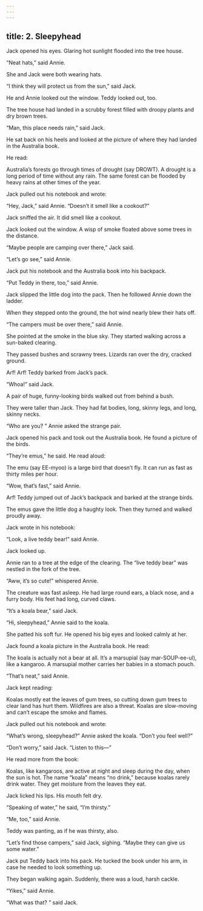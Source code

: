 ```yaml
---
---
---
```

title: 2. Sleepyhead
---



Jack opened his eyes. Glaring hot sunlight flooded into the tree house.

“Neat hats,” said Annie.

She and Jack were both wearing hats.

“I think they will protect us from the sun,” said Jack.

He and Annie looked out the window. Teddy looked out, too.

The tree house had landed in a scrubby forest filled with droopy plants and dry brown trees.

“Man, this place needs rain,” said Jack.

He sat back on his heels and looked at the picture of where they had landed in the Australia book.

He read:

Australia’s forests go through times of drought (say DROWT). A drought is a long period of time without any rain. The same forest can be flooded by heavy rains at other times of the year.



Jack pulled out his notebook and wrote:





“Hey, Jack,” said Annie. “Doesn’t it smell like a cookout?”

Jack sniffed the air. It did smell like a cookout.

Jack looked out the window. A wisp of smoke floated above some trees in the distance.



“Maybe people are camping over there,” Jack said.

“Let’s go see,” said Annie.

Jack put his notebook and the Australia book into his backpack.

“Put Teddy in there, too,” said Annie.

Jack slipped the little dog into the pack. Then he followed Annie down the ladder.

When they stepped onto the ground, the hot wind nearly blew their hats off.

“The campers must be over there,” said Annie.

She pointed at the smoke in the blue sky. They started walking across a sun-baked clearing.

They passed bushes and scrawny trees. Lizards ran over the dry, cracked ground.

Arf! Arf! Teddy barked from Jack’s pack.

“Whoa!” said Jack.

A pair of huge, funny-looking birds walked out from behind a bush.

They were taller than Jack. They had fat bodies, long, skinny legs, and long, skinny necks.

“Who are you? ” Annie asked the strange pair.

Jack opened his pack and took out the Australia book. He found a picture of the birds.

“They’re emus,” he said. He read aloud:

The emu (say EE-myoo) is a large bird that doesn’t fly. It can run as fast as thirty miles per hour.



“Wow, that’s fast,” said Annie.

Arf! Teddy jumped out of Jack’s backpack and barked at the strange birds.

The emus gave the little dog a haughty look. Then they turned and walked proudly away.

Jack wrote in his notebook:



“Look, a live teddy bear!” said Annie.

Jack looked up.

Annie ran to a tree at the edge of the clearing. The “live teddy bear” was nestled in the fork of the tree.

“Aww, it’s so cute!” whispered Annie.

The creature was fast asleep. He had large round ears, a black nose, and a furry body. His feet had long, curved claws.

“It’s a koala bear,” said Jack.

“Hi, sleepyhead,” Annie said to the koala.

She patted his soft fur. He opened his big eyes and looked calmly at her.

Jack found a koala picture in the Australia book. He read:

The koala is actually not a bear at all. It’s a marsupial (say mar-SOUP-ee-ul), like a kangaroo. A marsupial mother carries her babies in a stomach pouch.



“That’s neat,” said Annie.

Jack kept reading:

Koalas mostly eat the leaves of gum trees, so cutting down gum trees to clear land has hurt them. Wildfires are also a threat. Koalas are slow-moving and can’t escape the smoke and flames.



Jack pulled out his notebook and wrote:





“What’s wrong, sleepyhead?” Annie asked the koala. “Don’t you feel well?”

“Don’t worry,” said Jack. “Listen to this—”

He read more from the book:

Koalas, like kangaroos, are active at night and sleep during the day, when the sun is hot. The name “koala” means “no drink,” because koalas rarely drink water. They get moisture from the leaves they eat.



Jack licked his lips. His mouth felt dry.

“Speaking of water,” he said, “I’m thirsty.”

“Me, too,” said Annie.

Teddy was panting, as if he was thirsty, also.

“Let’s find those campers,” said Jack, sighing. “Maybe they can give us some water.”

Jack put Teddy back into his pack. He tucked the book under his arm, in case he needed to look something up.

They began walking again. Suddenly, there was a loud, harsh cackle.

“Yikes,” said Annie.

“What was that? ” said Jack.